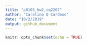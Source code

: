 ```yaml
---
title: "p8105_hw2_cq2207"
author: "Carolina Q Cardoso"
date: "10/2/2019"
output: github_document
---
```


```r
knitr::opts_chunk$set(echo = TRUE)
```
